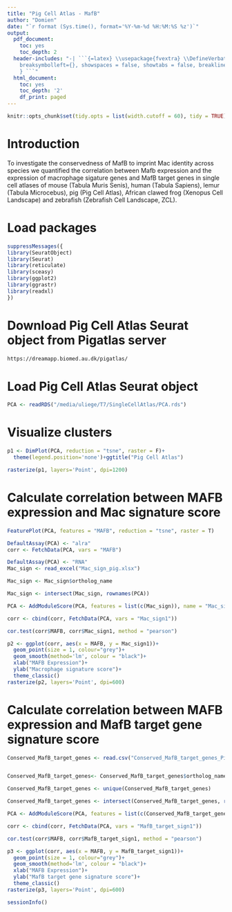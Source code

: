 ```yaml
---
title: "Pig Cell Atlas - MafB"
author: "Domien"
date: "`r format (Sys.time(), format='%Y-%m-%d %H:%M:%S %z')`"
output:
  pdf_document:
    toc: yes
    toc_depth: 2
  header-includes: "-| ```{=latex} \\usepackage{fvextra} \\DefineVerbatimEnvironment{Highlighting}{Verbatim}{
    breaksymbolleft={}, showspaces = false, showtabs = false, breaklines, commandchars=\\\\\\{\\}
    } ```"
  html_document:
    toc: yes
    toc_depth: '2'
    df_print: paged
---
```


```r
knitr::opts_chunk$set(tidy.opts = list(width.cutoff = 60), tidy = TRUE)
```

\newpage

# Introduction

To investigate the conservedness of MafB to imprint Mac identity across species we quantified the correlation between Mafb expression and the expression of macrophage sigature genes and MafB target genes in single cell atlases of mouse (Tabula Muris Senis), human (Tabula Sapiens), lemur (Tabula Microcebus), pig (Pig Cell Atlas), African clawed frog (Xenopus Cell Landscape) and zebrafish (Zebrafish Cell Landscape, ZCL).

# Load packages

```r
suppressMessages({
library(SeuratObject)
library(Seurat)
library(reticulate)
library(sceasy)
library(ggplot2)
library(ggrastr)
library(readxl)
})
```

# Download Pig Cell Atlas Seurat object from Pigatlas server
```bash
https://dreamapp.biomed.au.dk/pigatlas/
```

# Load Pig Cell Atlas Seurat object

```r
PCA <- readRDS("/media/uliege/T7/SingleCellAtlas/PCA.rds")
```

# Visualize clusters

```r
p1 <- DimPlot(PCA, reduction = "tsne", raster = F)+
  theme(legend.position='none')+ggtitle("Pig Cell Atlas")

rasterize(p1, layers='Point', dpi=1200)
```

# Calculate correlation between MAFB expression and Mac signature score

```r
FeaturePlot(PCA, features = "MAFB", reduction = "tsne", raster = T)
```


```r
DefaultAssay(PCA) <- "alra"
corr <- FetchData(PCA, vars = "MAFB") 
```

```r
DefaultAssay(PCA) <- "RNA"
Mac_sign <- read_excel("Mac_sign_pig.xlsx")

Mac_sign <- Mac_sign$ortholog_name

Mac_sign <- intersect(Mac_sign, rownames(PCA))

PCA <- AddModuleScore(PCA, features = list(c(Mac_sign)), name = "Mac_sign")
```


```r
corr <- cbind(corr, FetchData(PCA, vars = "Mac_sign1"))

cor.test(corr$MAFB, corr$Mac_sign1, method = "pearson")
```

```r
p2 <- ggplot(corr, aes(x = MAFB, y = Mac_sign1))+
  geom_point(size = 1, colour="grey")+
  geom_smooth(method='lm', colour = "black")+
  xlab("MAFB Expression")+
  ylab("Macrophage signature score")+
  theme_classic()
rasterize(p2, layers='Point', dpi=600)
```

# Calculate correlation between MAFB expression and MafB target gene signature score

```r
Conserved_MafB_target_genes <- read.csv("Conserved_MafB_target_genes_Pig.csv")


Conserved_MafB_target_genes<- Conserved_MafB_target_genes$ortholog_name

Conserved_MafB_target_genes <- unique(Conserved_MafB_target_genes)

Conserved_MafB_target_genes <- intersect(Conserved_MafB_target_genes, rownames(PCA))

PCA <- AddModuleScore(PCA, features = list(c(Conserved_MafB_target_genes)), name = "MafB_target_sign")
```


```r
corr <- cbind(corr, FetchData(PCA, vars = "MafB_target_sign1"))

cor.test(corr$MAFB, corr$MafB_target_sign1, method = "pearson")
```

```r
p3 <- ggplot(corr, aes(x = MAFB, y = MafB_target_sign1))+
  geom_point(size = 1, colour="grey")+
  geom_smooth(method='lm', colour = "black")+
  xlab("MAFB Expression")+
  ylab("MafB target gene signature score")+
  theme_classic()
rasterize(p3, layers='Point', dpi=600)
```

```r
sessionInfo()
```




